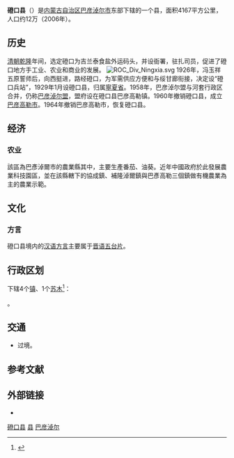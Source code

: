 {{coord|40|19|40|N|107|00|11|E|display=title}}
{{Infobox China County
| county = 磴口县
| usedname = 
| nameorigin = 
| Photo = 黄河铁路大桥 - panoramio.jpg
| Photoname = [[包兰铁路|包兰铁路]]三盛公黄河铁路桥
| map =
| map_caption = 
| Pinyin =  Dēngkǒu Xiàn 
| Belong = [[内蒙古自治区|内蒙古自治区]][[巴彦淖尔市|巴彦淖尔市]]
| Types = [[市辖区|市辖区]]
| admincode =  150822
| founded = 
| seat = 巴彦高勒镇
| officerTitle = 
| officer = 
| officerTitle2 = 
| officer2 = 
| division = 19
| town = 7
| township = 
| subdistrict = 12
| dialect = 
| post code = 015200
| phone code = 478
| coordinate = 
| area = 4167平方千米
| area land = 
| area water = 
| census yr = 2006
| pop = 12万人
| density =  
| GDP = 
| GDP_as_of = 
| GDPPC = 
| carlicense = 蒙L
| web = www.nmgdk.gov.cn
| web_title = 磴口县政府网
}}
'''磴口县'''（{{Mong|m=ᠳ᠋ᠧᠩᠺᠧᠦ <br>ᠰᠢᠶᠠᠨ|k=Дөнкоу шянь}}）是[[内蒙古自治区|内蒙古自治区]][[巴彦淖尔市|巴彦淖尔市]]东部下辖的一个县，面积4167平方公里，人口约12万（2006年）。

==历史==
[[清朝|清朝]][[乾隆|乾隆]]年间，选定磴口为吉兰泰食盐外运码头，并设衙署，驻扎司员，促进了磴口地方手工业、农业和商业的发展。
[[File:ROC_Div_Ningxia.svg|thumb]]
1926年，冯玉祥五原誓师后，向西挺进，路经磴口，为军需供应方便和与绥甘廊衔接，决定设“磴口兵站”，1929年1月设磴口县，归属[[寧夏省_(中華民國)|寧夏省]]。1958年，巴彦淖尔盟与河套行政区合并，仍称[[巴彦淖尔盟|巴彦淖尔盟]]，盟府设在磴口县巴彦高勒镇。1960年撤销磴口县，成立[[巴彦高勒镇|巴彦高勒市]]。1964年撤销巴彦高勒市，恢复磴口县。

==经济==
===农业===
該區為巴彥淖爾市的農業縣其中，主要生產番茄、油葵。近年中國政府於此發展農業科技園區，並在該縣轄下的協成鎮、補隆淖爾鎮與巴彥高勒三個鎮做有機農業為主的農業示範。

==文化==
===方言===
磴口县境内的[[汉语方言|汉语方言]]主要属于[[晋语|晋语]][[五台片|五台片]]。

== 行政区划 ==
{{PAGENAMEBASE}}下辖4个[[行政建制镇|镇]]、1个[[苏木_(行政区划)|苏木]]<ref>{{PRC admin/ref sgc|15/08/22}}</ref>：

{{PRC admin/children|15/08/22}}。

== 交通 ==
* {{中国国道名|110}}过境。

== 参考文献 ==
{{reflist}}

== 外部链接 ==
* {{Official website|http://www.nmgdk.gov.cn/|name=磴口县人民政府}}

{{磴口县行政区划}}
{{巴彦淖尔市行政区划}}
{{内蒙古行政区划}}

[[Category:磴口县|]]
[[Category:巴彦淖尔县级行政区|县]]
[[Category:内蒙古县份|巴彦淖尔]]